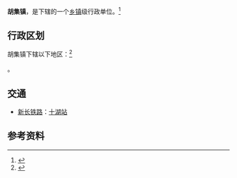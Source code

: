 {{中国乡级行政区|32/13/22/102/000}}

'''胡集镇'''，是{{PRC admin/fullname|32/13/22/102/000|3}}下辖的一个[[乡镇|乡镇]]级行政单位。<ref>{{PRC admin/ref sgc|{{PRC admin/parent|32/13/22/102/000}}}}</ref>

== 行政区划 ==
胡集镇下辖以下地区：<ref>{{PRC admin/ref sgc|32/13/22/102/000}}</ref>

{{PRC admin/children|32/13/22/102/000}}。

== 交通 ==
* {{rint|cn|rail}}[[新长铁路|新长铁路]]：[[十湖站|十湖站]]

== 参考资料 ==
{{reflist}}

{{PRC admin/navcat|32/13/22/102/000}}